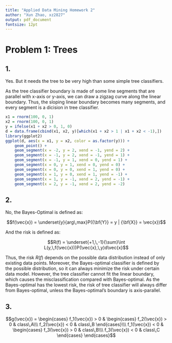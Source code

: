 ```yaml
---
title: "Applied Data Mining Homework 2"
author: "Xun Zhao, xz2827"
output: pdf_document
fontsize: 12pt
---
```


# Problem 1: Trees

## 1.

Yes. But it needs the tree to be very high than some simple tree classifiers.

As the tree classifier boundary is made of some line segments that are parallel with x-axis or y-axis, we can draw a zigzag curve along the linear boundary. Thus, the sloping linear boundary becomes many segments, and every segment is a dicision in tree classifier.

```r
x1 = rnorm(100, 0, 1)
x2 = rnorm(100, 0, 1)
y = ifelse(x1 + x2 > 0, 1, 0)
d = data.frame(cbind(x1, x2, y)[which(x1 + x2 > 1 | x1 + x2 < -1),])
library(ggplot2)
ggplot(d, aes(x = x1, y = x2, color = as.factor(y))) + 
	geom_point() + 
	geom_segment(x = -2, y = 2, xend = -1, yend = 2) +
	geom_segment(x = -1, y = 2, xend = -1, yend = 1) +
	geom_segment(x = -1, y = 1, xend = 0, yend = 1) +
	geom_segment(x = 0, y = 1, xend = 0, yend = 0) +
	geom_segment(x = 0, y = 0, xend = 1, yend = 0) +
	geom_segment(x = 1, y = 0, xend = 1, yend = -1) +
	geom_segment(x = 1, y = -1, xend = 2, yend = -1) +
	geom_segment(x = 2, y = -1, xend = 2, yend = -2)
```

## 2.

No, the Bayes-Optimal is defined as:

$$f(\vec{x}) = \underset{y}{arg\,max}P({\bf{Y}} = y | {\bf{X}} = \vec{x})$$

And the risk is defined as:

$$R(f) = \underset{+1,\,-1}{\sum}\int L(y,\,f(\vec{x}))P(\vec{x},\,y)d\vec{x}$$

Thus, the risk $R(f)$ depends on the possible data distribution instead of only existing data points. Moreover, the Bayes-optimal classifier is defined by the possible distribution, so it can always minimize the risk under certain data model. However, the tree classifier cannot fit the linear boundary, which causes the misclassification compared with Bayes-optimal. As the Bayes-optimal has the lowest risk, the risk of tree classifier will always differ from Bayes-optimal, unless the Bayes-optimal's boundary is axis-parallel.

## 3. 

$$g(\vec{x}) = \begin{cases}
	f_1(\vec{x}) > 0 &
	\begin{cases}
		f_2(\vec{x}) > 0 & class\,A\\\
		f_2(\vec{x}) < 0 & class\,B
	\end{cases}\\\
	f_1(\vec{x}) < 0 &
	\begin{cases}
		f_3(\vec{x}) > 0 & class\,B\\\
		f_3(\vec{x}) < 0 & class\,C
	\end{cases}
\end{cases}$$